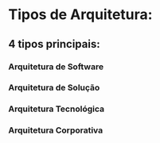 <div style={{backgroundColor: '#fcb32c', padding: '1rem'}}>
  <h1>Tipos de Arquitetura:</h1>
</div>

## 4 tipos principais:

### Arquitetura de Software
### Arquitetura de Solução
### Arquitetura Tecnológica
### Arquitetura Corporativa
